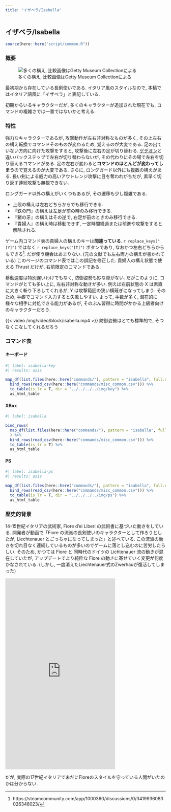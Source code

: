 ```yaml
---
title: "イザベラ/Isabella"
---
```


## イザベラ/Isabella {#sec-Isabella}

```r
source(here::here("script/common.R"))
```

### 概要 {-}

![多くの構え, 比較画像はGetty Museum Collectionによる](/img/isabella.jpg)

最初期から存在している長剣使いである. イタリア風のスタイルなので, 本稿ではイタリア語風に「イザベラ」と表記している.

初期からいるキャラクターだが, 多くのキャラクターが追加された現在でも, コマンドの複雑さでは一番ではないかと考える. 

### 特性 {-}

強力なキャラクターであるが, 攻撃動作が左右非対称なものが多く, その上左右の構え転換でコマンドそのものが変わるため, 覚えるのが大変である. 足の出ていない方向に向けた攻撃をすると, 攻撃後に左右の足が切り替わる. [ゲデオン](../sabers/Gedeon.qmd#sec-Gedeon)と違いバックステップで左右が切り替わらないが, その代わりにその場で左右を切り替えるコマンドがある.  足の左右が変わると**コマンドのほとんどが変わってしまう**ので覚えるのが大変である. さらに, ロングガード以外にも複数の構えがある. 長い剣による威力の高いアウトレンジ攻撃に目を奪われがちだが, 素早く切り返す連続攻撃も無視できない.

ロングガード以外の構えがいくつもあるが, その遷移も少し複雑である.

* 上段の構えは左右どちらからでも移行できる.
* 『鉄の門』の構えは左足が前の時のみ移行できる.
* 『猪の牙』の構えはその逆で, 右足が前のときのみ移行できる.
* 『貴婦人』の構え時は移動できず, 一定時間経過または前進や攻撃をすると解除される.

ゲーム内コマンド表の貴婦人の構えのキーは**間違っている**. `r replace_keys("[Y]")` ではなく `r replace_keys("[T]")` ボタンであり, なおかつ左右どちらからもできる^[https://steamcommunity.com/app/1000360/discussions/0/3419936083026348023/]. だが使う機会はあまりない. (元の文献でも左右両方の構えが書かれている) このページのコマンド表ではこの誤記を修正した. 貴婦人の構え状態で使える Thrust だけが, 右前限定のコマンドである.


移動速度は特別遅いわけでもなく, 防御姿勢も妙な隙がない. だがこのように, コマンドがとても多い上に, 左右非対称な動きが多い. 例えば右前状態の X は素直に大きく斬り下ろしてくれるが, Y は攻撃範囲の狭い横薙ぎになってしまう. そのため, 手癖でコマンド入力すると失敗しやすい. よって, 手数が多く, 潜在的に様々な相手に対処できる能力があるが, そのぶん習得に時間がかかる上級者向けのキャラクターだろう.

{{< video /img/video/block/isabella.mp4 >}}
防御姿勢はとても標準的で, そつなくこなしてくれるだろう


### コマンド表 {-}

:::{.panel-tabset}

#### キーボード

```r
#| label: isabella-key
#| results: asis

map_df(list.files(here::here("commands/"), pattern = "isabella", full.names = T), read_csv) %>%
  bind_rows(read_csv(here::here("commands/misc_common.csv"))) %>%
  to_table(is_lr = T, dir = "../../../../img/key") %>%
  as_html_table
```

#### XBox

```r
#| label: isabella

bind_rows(
  map_df(list.files(here::here("commands/"), pattern = "isabella", full.names = T), read_csv)
  ) %>%
  bind_rows(read_csv(here::here("commands/misc_common.csv"))) %>%
  to_table(is_lr = T) %>%
  as_html_table
```

#### PS

```r
#| label: isabella-ps
#| results: asis

map_df(list.files(here::here("commands/"), pattern = "isabella", full.names = T), read_csv) %>%
  bind_rows(read_csv(here::here("commands/misc_common.csv"))) %>%
  to_table(is_lr = T, dir = "../../../../img/ps") %>%
  as_html_table
```

:::

### 歴史的背景 {-}

14-15世紀イタリアの武術家, Fiore d'ei Liberi の武術書に基づいた動きをしている. 開発者が動画で「Fiore の流派の長剣使いのキャラクターとして作ろうとしたが, Liechtenauer とごっちゃになってしまった」と述べている. この流派の動きを切れ目なく連続しているものが多いのでゲームに落とし込むのに苦労したらしい. そのため, かつては Fiore と 同時代のドイツの Lichtenauer 流の動きが混在していたが, アップデートでより純粋な Fiore の動きに寄せていく変更が何度かなされている. (しかし, 一度消えたLiechtenauer式のZwerhauが復活してしまった)

<iframe src="https://assets.pinterest.com/ext/embed.html?id=1144125480308815569" height="597" width="345" frameborder="0" scrolling="no" ></iframe>

だが, 実際の17世紀イタリアで未だにFioreのスタイルを守っている人間がいたのかは分からない.
